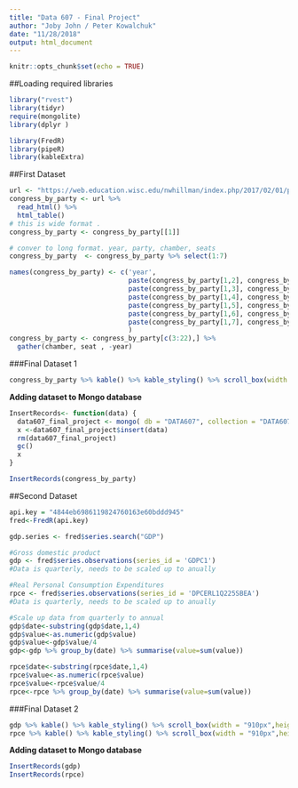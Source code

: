 ```yaml
---
title: "Data 607 - Final Project"
author: "Joby John / Peter Kowalchuk"
date: "11/28/2018"
output: html_document
---
```


```r
knitr::opts_chunk$set(echo = TRUE)
```

##Loading required libraries

```r
library("rvest")
library(tidyr)
require(mongolite)
library(dplyr )

library(FredR)
library(pipeR)
library(kableExtra)
```

##First Dataset

```r
url <- "https://web.education.wisc.edu/nwhillman/index.php/2017/02/01/party-control-in-congress-and-state-legislatures/"
congress_by_party <- url %>%
  read_html() %>%
  html_table()
# this is wide format . 
congress_by_party <- congress_by_party[[1]]
```

```r
# conver to long format. year, party, chamber, seats
congress_by_party  <- congress_by_party %>% select(1:7)

names(congress_by_party) <- c('year',
                              paste(congress_by_party[1,2], congress_by_party[2,2]),
                              paste(congress_by_party[1,3], congress_by_party[2,3]),
                              paste(congress_by_party[1,4], congress_by_party[2,4]),
                              paste(congress_by_party[1,5], congress_by_party[2,5]),
                              paste(congress_by_party[1,6], congress_by_party[2,6]),
                              paste(congress_by_party[1,7], congress_by_party[2,7])
                              )
congress_by_party <- congress_by_party[c(3:22),] %>% 
  gather(chamber, seat , -year)
```

###Final Dataset 1

```r
congress_by_party %>% kable() %>% kable_styling() %>% scroll_box(width = "910px",height = "400px")
```

**Adding dataset to Mongo database**

```r
InsertRecords<- function(data) {
  data607_final_project <- mongo( db = "DATA607", collection = "DATA607_Final_Project")
  x <-data607_final_project$insert(data)
  rm(data607_final_project)
  gc()
  x
}

InsertRecords(congress_by_party)
```

##Second Dataset

```r
api.key = "4844eb6986119824760163e60bddd945"
fred<-FredR(api.key)
```


```r
gdp.series <- fred$series.search("GDP")

#Gross domestic product
gdp <- fred$series.observations(series_id = 'GDPC1')
#Data is quarterly, needs to be scaled up to anually

#Real Personal Consumption Expenditures
rpce <- fred$series.observations(series_id = 'DPCERL1Q225SBEA')
#Data is quarterly, needs to be scaled up to anually

```

```r
#Scale up data from quarterly to annual
gdp$date<-substring(gdp$date,1,4)
gdp$value<-as.numeric(gdp$value)
gdp$value<-gdp$value/4
gdp<-gdp %>% group_by(date) %>% summarise(value=sum(value))

rpce$date<-substring(rpce$date,1,4)
rpce$value<-as.numeric(rpce$value)
rpce$value<-rpce$value/4
rpce<-rpce %>% group_by(date) %>% summarise(value=sum(value))
```

###Final Dataset 2

```r
gdp %>% kable() %>% kable_styling() %>% scroll_box(width = "910px",height = "400px")
rpce %>% kable() %>% kable_styling() %>% scroll_box(width = "910px",height = "400px")
```

**Adding dataset to Mongo database**

```r
InsertRecords(gdp)
InsertRecords(rpce)
```






